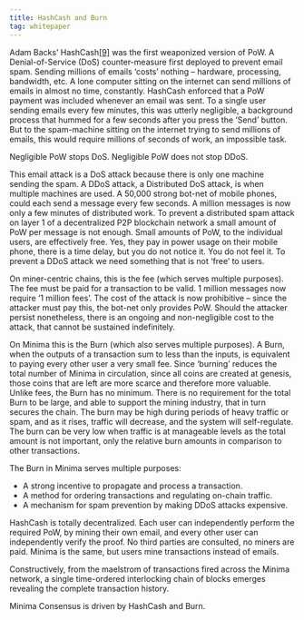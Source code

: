 ```yaml
---
title: HashCash and Burn
tag: whitepaper
---
```


Adam Backs’ HashCash[[9]](/docs/core/minimawhitepaper/specialthanksto) was the first weaponized version of PoW. A Denial-of-Service (DoS) counter-measure first deployed to prevent email spam. Sending millions of emails ‘costs’ nothing – hardware, processing, bandwidth, etc. A lone computer sitting on the internet can send millions of emails in almost no time, constantly. HashCash enforced that a PoW payment was included whenever an email was sent. To a single user sending emails every few minutes, this was utterly negligible, a background process that hummed for a few seconds after you press the ‘Send’ button. But to the spam-machine sitting on the internet trying to send millions of emails, this would require millions of seconds of work, an impossible task.
        	
Negligible PoW stops DoS. Negligible PoW does not stop DDoS.

This email attack is a DoS attack because there is only one machine sending the spam. A DDoS attack, a Distributed DoS attack, is when multiple machines are used. A 50,000 strong bot-net of mobile phones, could each send a message every few seconds. A million messages is now only a few minutes of distributed work.
To prevent a distributed spam attack on layer 1 of a decentralized P2P blockchain network a small amount of PoW per message is not enough. Small amounts of PoW, to the individual users, are effectively free. Yes, they pay in power usage on their mobile phone, there is a time delay, but you do not notice it. You do not feel it. To prevent a DDoS attack we need something that is not ‘free’ to users.

On miner-centric chains, this is the fee (which serves multiple purposes). The fee must be paid for a transaction to be valid. 1 million messages now require ‘1 million fees’. The cost of the attack is now prohibitive – since the attacker must pay this, the bot-net only provides PoW. Should the attacker persist nonetheless, there is an ongoing and non-negligible cost to the attack, that cannot be sustained indefinitely.

On Minima this is the Burn (which also serves multiple purposes). A Burn, when the outputs of a transaction sum to less than the inputs, is equivalent to paying every other user a very small fee. Since ‘burning’ reduces the total number of Minima in circulation, since all coins are created at genesis, those coins that are left are more scarce and therefore more valuable. Unlike fees, the Burn has no minimum. There is no requirement for the total Burn to be large, and able to support the mining industry, that in turn secures the chain. The burn may be high during periods of heavy traffic or spam, and as it rises, traffic will decrease, and the system will self-regulate. The burn can be very low when traffic is at manageable levels as the total amount is not important, only the relative burn amounts in comparison to other transactions.

The Burn in Minima serves multiple purposes:
 
- A strong incentive to propagate and process a transaction.
- A method for ordering transactions and regulating on-chain traffic.
- A mechanism for spam prevention by making DDoS attacks expensive.
 
HashCash is totally decentralized. Each user can independently perform the required PoW, by mining their own email, and every other user can independently verify the proof. No third parties are consulted, no miners are paid. Minima is the same, but users mine transactions instead of emails.

Constructively, from the maelstrom of transactions fired across the Minima network, a single time-ordered interlocking chain of blocks emerges revealing the complete transaction history.

Minima Consensus is driven by HashCash and Burn.
